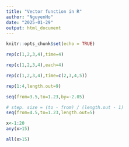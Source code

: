 ```yaml
---
title: "Vector function in R"
author: "NguyenHo"
date: "2025-01-29"
output: html_document
---
```


```r
knitr::opts_chunk$set(echo = TRUE)
```

```r
rep(c(1,2,3,4),time=4)
```


```r
rep(c(1,2,3,4),each=4)
```


```r
rep(c(1,2,3,4),time=c(2,3,4,5))
```


```r
rep(1:4,length.out=9)
```


```r
seq(from=3.5,to=1.23,by=-2.05)
```


```r
# step. size = (to - from) / (length.out - 1)
seq(from=4.5,to=1.23,length.out=5)
```


```r
x<-1:20
any(x>15)
```


```r
all(x>15)
```
